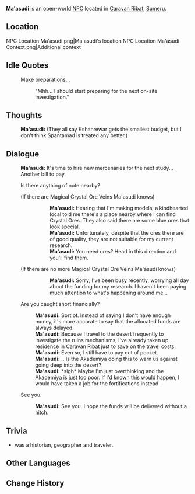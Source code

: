 {{Meta
<!-- Remove this template after adding the missing info -->
|missing_NPC_profile  = yes
}}
{{Character Infobox
|type             = Open-World NPC <!-- NPC, Quest NPC, or Event NPC -->
|image            = NPC Ma'asudi.png
|realname         = <!-- Optional, if different from in-game name -->
|deceased         = <!-- Past (for deceased prior to events of the game) or free response -->
|region           = Sumeru
|location         = Sumeru
|affiliation      = Spantamad
|title            = Researcher

|ancestry         = <!-- Clan/family -->
|father           = 
|mother           = 
|spouse           = 
|sibling          = 
|child            = 
|relative         = 

|voiceEN          = 
|voiceCN          = 
|voiceJP          = 
|dialoguereward   = 
}}
'''Ma'asudi''' is an open-world [[NPC]] located in [[Caravan Ribat]], [[Sumeru]].

==Location==
<gallery>
NPC Location Ma'asudi.png|Ma'asudi's location
NPC Location Ma'asudi Context.png|Additional context
</gallery>
<!--
==Profile==
''(To be added.)''

===Appearance===
''(To be added.)''

==Quests and Events==
{{Quests and Events}}
-->
==Idle Quotes==
{{Dialogue Start}}
: {{DIcon|Idle}} Make preparations...
:: {{A|VO Ma'asudi 01.ogg}} "Mhh... I should start preparing for the next on-site investigation."
{{Dialogue End}}

==Thoughts==
{{All Schemes to Know Explanation|name=Ma'asudi}}
{{Dialogue Start}}
:{{A|VO Ma'asudi All Schemes to Know 01.ogg}} '''Ma'asudi:''' (They all say Kshahrewar gets the smallest budget, but I don't think Spantamad is treated any better.)
{{Dialogue End}}

==Dialogue==
{{Dialogue Start}}
:'''Ma'asudi:''' It's time to hire new mercenaries for the next study... Another bill to pay.
:{{DIcon|!}} Is there anything of note nearby?
:;(If there are Magical Crystal Ore Veins Ma'asudi knows)
:::'''Ma'asudi:''' Hearing that I'm making models, a kindhearted local told me there's a place nearby where I can find Crystal Ores. They also said there are some blue ores that look special.
:::'''Ma'asudi:''' Unfortunately, despite that the ores there are of good quality, they are not suitable for my current research.
:::'''Ma'asudi:''' You need ores? Head in this direction and you'll find them.
:;(If there are no more Magical Crystal Ore Veins Ma'asudi knows)
:::'''Ma'asudi:''' Sorry, I've been busy recently, worrying all day about the funding for my research. I haven't been paying much attention to what's happening around me...
:{{DIcon}} Are you caught short financially?
::'''Ma'asudi:''' Sort of. Instead of saying I don't have enough money, it's more accurate to say that the allocated funds are always delayed.
::'''Ma'asudi:''' Because I travel to the desert frequently to investigate the ruins mechanisms, I've already taken up residence in Caravan Ribat just to save on the travel costs.
::'''Ma'asudi:''' Even so, I still have to pay out of pocket.
::'''Ma'asudi:''' ...Is the Akademiya doing this to warn us against going deep into the desert?
::'''Ma'asudi:''' *sigh* Maybe I'm just overthinking and the Akademiya is just too poor. If I'd known this would happen, I would have taken a job for the fortifications instead.
:{{DIcon}} See you.
::'''Ma'asudi:''' See you. I hope the funds will be delivered without a hitch.
{{Dialogue End}}
<!--
==Event Dialogue==
===Event Name===
{{Dialogue Start}}
:'''{{subst:PAGENAME}}:'''
{{Dialogue End}}

==Trivia==
*
-->
==Trivia==

* {{W|al-Masudi}} was a historian, geographer and traveler.

==Other Languages==
{{Other Languages
|default_hidden = 1
|en      = Ma'asudi
|zhs     = 马苏迪
|zhs_rm  = Mǎsūdí
|zht     = 馬蘇迪
|zht_rm  = Mǎsūdí
|ja      = マスウーディー
|ja_rm   = Masu'uudii
|ko      = 마수디
|es      = Ma'asudi
|fr      = Ma'asudi
|ru      = Маасуди
|th      = Ma'asudi
|vi      = Ma'asudi
|de      = Ma’asudi
|id      = Ma'asudi
|pt      = Ma'asudi
|tr      = Ma'asudi
|it      = Ma'asudi
}}

==Change History==
{{Change History|3.0}}
<!--
==References==
{{Reflist}}
-->